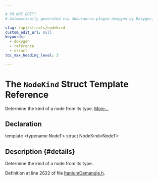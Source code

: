 ```yaml
---

# DO NOT EDIT!
# Automatically generated via docusaurus-plugin-doxygen by Doxygen.

slug: /api/structs/nodekind
custom_edit_url: null
keywords:
  - doxygen
  - reference
  - struct
toc_max_heading_level: 3

---
```





# The `NodeKind` Struct Template Reference

<DoxygenPage pluginConfig={pluginConfig}>

Determine the kind of a node from its type. <a href="#details">More...</a>

## Declaration

<CodeBlock>template &lt;typename NodeT&gt;
struct NodeKind&lt;NodeT&gt;</CodeBlock>

## Description {#details}

Determine the kind of a node from its type.

Definition at line 2632 of file <a href="/docs/api/files/include/include/llvm/include/llvm/demangle/itaniumdemangle-h">ItaniumDemangle.h</a>.

</DoxygenPage>
